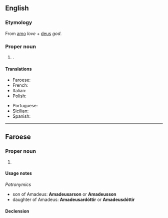 ==English==

===Etymology===
From {{etyl|la|en}} [[amo]] ''love'' + [[deus]] ''god''.

===Proper noun===
{{en-proper noun}}

# {{given name|lang=en|male|from=Latin}}.

====Translations====
{{trans-top|male given name}}
* Faroese: {{t|fo|Amadeus|m}}
* French: {{t+|fr|Amédée|m}}
* Italian: {{t+|it|Amedeo|m}}
* Polish: {{t+|pl|Amadeusz|m}}
{{trans-mid}}
* Portuguese: {{t|pt|Amadeu|m}}
* Sicilian: {{t|scn|Amideu|m}}
* Spanish: {{t+|es|Amadeo|m}}
{{trans-bottom}}

----

==Faroese==

===Proper noun===
{{head|fo|proper noun|g=m}}

# {{given name|male|lang=fo}}

====Usage notes====
''Patronymics''
* son of Amadeus: '''Amadeusarson''' or '''Amadeusson'''
* daughter of Amadeus: '''Amadeusardóttir''' or '''Amadeusdóttir'''

====Declension====
{{fo-decl-proper-noun-s-indef|Amadeus|Amadeus|Amadeusi|Amadeusar, Amadeus}}